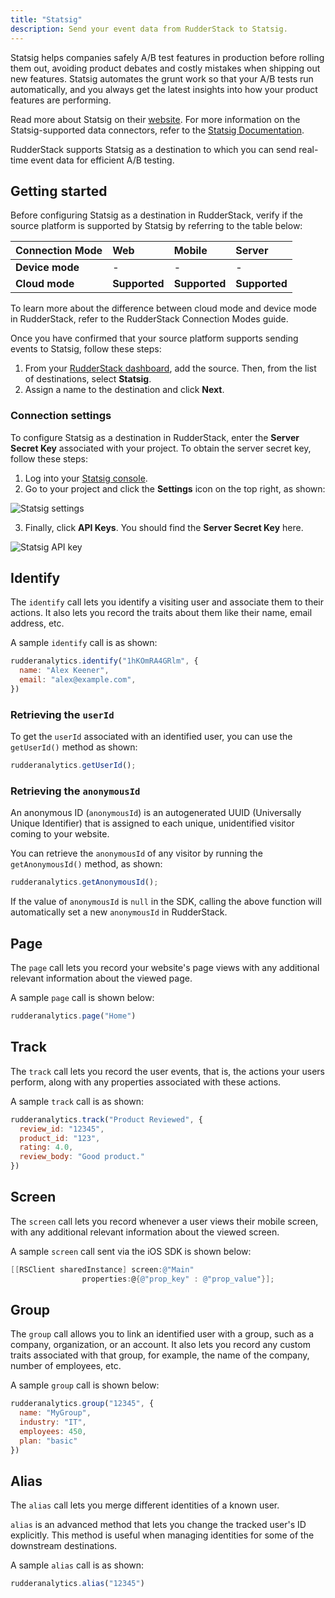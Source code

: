 ```yaml
---
title: "Statsig"
description: Send your event data from RudderStack to Statsig.
---
```


Statsig helps companies safely A/B test features in production before rolling them out, avoiding product debates and costly mistakes when shipping out new features. Statsig automates the grunt work so that your A/B tests run automatically, and you always get the latest insights into how your product features are performing.

<div class="successBlock">

Read more about Statsig on their <a href="https://statsig.com/">website</a>. For more information on the Statsig-supported data connectors, refer to the <a href="https://docs.statsig.com/">Statsig Documentation</a>.
</div>

RudderStack supports Statsig as a destination to which you can send real-time event data for efficient A/B testing.

## Getting started

Before configuring Statsig as a destination in RudderStack, verify if the source platform is supported by Statsig by referring to the table below:

| Connection Mode     | Web           | Mobile                 | Server        |
| :------------------ | :------------ | :--------------------- | :-------------|
| **Device mode**     | -             | -                      | -             |
| **Cloud mode**      | **Supported** | **Supported**          | **Supported** |

<div class="infoBlock">
To learn more about the difference between cloud mode and device mode in RudderStack, refer to the <Link to="/destinations/rudderstack-connection-modes/">RudderStack Connection Modes</Link> guide.
</div>

Once you have confirmed that your source platform supports sending events to Statsig, follow these steps:

1. From your [RudderStack dashboard](https://app.rudderstack.com/), add the source. Then, from the list of destinations, select **Statsig**.
2. Assign a name to the destination and click **Next**.

### Connection settings

To configure Statsig as a destination in RudderStack, enter the **Server Secret Key** associated with your project. To obtain the server secret key, follow these steps:

1. Log into your [Statsig console](https://console.statsig.com).
2. Go to your project and click the **Settings** icon on the top right, as shown:

<img src="../../assets/event-stream-destinations/statsig-settings.png" alt="Statsig settings" />

3. Finally, click **API Keys**. You should find the **Server Secret Key** here.

<img src="../../assets/event-stream-destinations/statsig-api-keys.png" alt="Statsig API key" />

## Identify

The <Link to="/event-spec/standard-events/identify/">`identify`</Link> call lets you identify a visiting user and associate them to their actions. It also lets you record the traits about them like their name, email address, etc.

A sample `identify` call is as shown:

```javascript
rudderanalytics.identify("1hKOmRA4GRlm", {
  name: "Alex Keener",
  email: "alex@example.com",
})
```

### Retrieving the `userId`

To get the `userId` associated with an identified user, you can use the `getUserId()` method as shown:

```javascript
rudderanalytics.getUserId();
```

### Retrieving the `anonymousId`

An anonymous ID (`anonymousId`) is an autogenerated UUID (Universally Unique Identifier) that is assigned to each unique, unidentified visitor coming to your website.

You can retrieve the `anonymousId` of any visitor by running the `getAnonymousId()` method, as shown:

```javascript
rudderanalytics.getAnonymousId();
```

<div class="warningBlock">

If the value of <code class="inline-code">anonymousId</code> is <code class="inline-code">null</code> in the SDK, calling the above function will automatically set a new <code class="inline-code">anonymousId</code> in RudderStack.
</div>

## Page

The <Link to="/event-spec/standard-events/page/">`page`</Link> call lets you record your website's page views with any additional relevant information about the viewed page.

A sample `page` call is shown below:

```javascript
rudderanalytics.page("Home")
```

## Track

The <Link to="/event-spec/standard-events/track/">`track`</Link> call lets you record the user events, that is, the actions your users perform, along with any properties associated with these actions.

A sample `track` call is as shown:

```javascript
rudderanalytics.track("Product Reviewed", {
  review_id: "12345",
  product_id: "123",
  rating: 4.0,
  review_body: "Good product."
})
```

## Screen

The <Link to="/event-spec/standard-events/screen/">`screen`</Link> call lets you record whenever a user views their mobile screen, with any additional relevant information about the viewed screen.

A sample `screen` call sent via the <Link to="/sources/event-streams/sdks/rudderstack-ios-sdk/">iOS SDK</Link> is shown below:

```objectivec
[[RSClient sharedInstance] screen:@"Main"
                properties:@{@"prop_key" : @"prop_value"}];
```

## Group

The <Link to="/event-spec/standard-events/group/">`group`</Link> call allows you to link an identified user with a group, such as a company, organization, or an account. It also lets you record any custom traits associated with that group, for example, the name of the company, number of employees, etc.

A sample `group` call is shown below:

```javascript
rudderanalytics.group("12345", {
  name: "MyGroup",
  industry: "IT",
  employees: 450,
  plan: "basic"
})
```

## Alias

The <Link to="/event-spec/standard-events/alias/">`alias`</Link> call lets you merge different identities of a known user.

<div class="successBlock">

<code class="inline-code">alias</code> is an advanced method that lets you change the tracked user's ID explicitly. This method is useful when managing identities for some of the downstream destinations.
</div>

A sample `alias` call is as shown:

```javascript
rudderanalytics.alias("12345")
```


